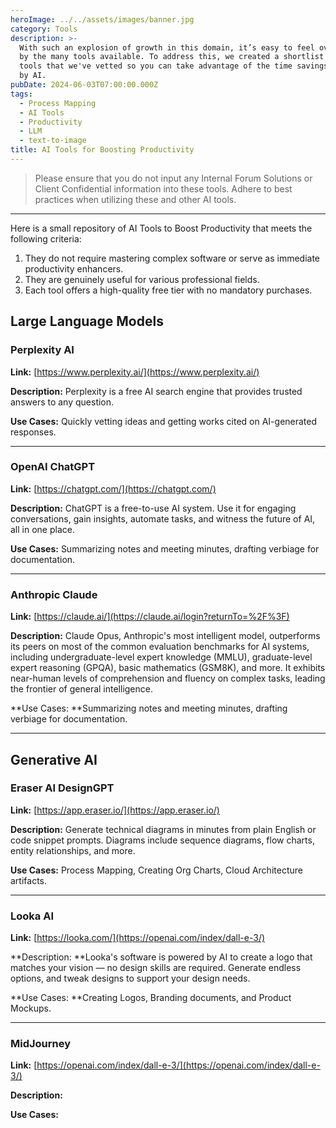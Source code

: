 ```yaml
---
heroImage: ../../assets/images/banner.jpg
category: Tools
description: >-
  With such an explosion of growth in this domain, it’s easy to feel overwhelmed
  by the many tools available. To address this, we created a shortlist of AI
  tools that we've vetted so you can take advantage of the time savings promised
  by AI.
pubDate: 2024-06-03T07:00:00.000Z
tags:
  - Process Mapping
  - AI Tools
  - Productivity
  - LLM
  - text-to-image
title: AI Tools for Boosting Productivity
---
```


> Please ensure that you do not input any Internal Forum Solutions or Client Confidential information into these tools. Adhere to best practices when utilizing these and other AI tools.

***

Here is a small repository of AI Tools to Boost Productivity that meets the following criteria:

1. They do not require mastering complex software or serve as immediate productivity enhancers.
2. They are genuinely useful for various professional fields.
3. Each tool offers a high-quality free tier with no mandatory purchases.

## Large Language Models

### Perplexity AI

**Link:** [https://www.perplexity.ai/](https://www.perplexity.ai/)

**Description:** Perplexity is a free AI search engine that provides trusted answers to any question.

**Use Cases:** Quickly vetting ideas and getting works cited on AI-generated responses.

***

### OpenAI ChatGPT

**Link:** [https://chatgpt.com/](https://chatgpt.com/)

**Description:** ChatGPT is a free-to-use AI system. Use it for engaging conversations, gain insights, automate tasks, and witness the future of AI, all in one place.

**Use Cases:** Summarizing notes and meeting minutes, drafting verbiage for documentation.

***

### Anthropic Claude

**Link:** [https://claude.ai/](https://claude.ai/login?returnTo=%2F%3F)

**Description:** Claude Opus, Anthropic's most intelligent model, outperforms its peers on most of the common evaluation benchmarks for AI systems, including undergraduate-level expert knowledge (MMLU), graduate-level expert reasoning (GPQA), basic mathematics (GSM8K), and more. It exhibits near-human levels of comprehension and fluency on complex tasks, leading the frontier of general intelligence.

**Use Cases: **Summarizing notes and meeting minutes, drafting verbiage for documentation.

***

## Generative AI

### Eraser AI DesignGPT

**Link:** [https://app.eraser.io/](https://app.eraser.io/)

**Description:** Generate technical diagrams in minutes from plain English or code snippet prompts. Diagrams include sequence diagrams, flow charts, entity relationships, and more.

**Use Cases:** Process Mapping, Creating Org Charts, Cloud Architecture artifacts. 

***

### Looka AI

**Link:** [https://looka.com/](https://openai.com/index/dall-e-3/)

**Description: **Looka's software is powered by AI to create a logo that matches your vision — no design skills are required. Generate endless options, and tweak designs to support your design needs. 

**Use Cases: **Creating Logos, Branding documents, and Product Mockups.

***

### MidJourney

**Link:** [https://openai.com/index/dall-e-3/](https://openai.com/index/dall-e-3/)

**Description:**

**Use Cases:**
